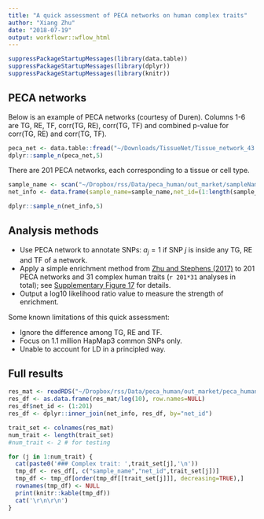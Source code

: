 ```yaml
---
title: "A quick assessment of PECA networks on human complex traits"
author: "Xiang Zhu"
date: "2018-07-19"
output: workflowr::wflow_html
---
```


```r
suppressPackageStartupMessages(library(data.table))
suppressPackageStartupMessages(library(dplyr))
suppressPackageStartupMessages(library(knitr))
```

## PECA networks

Below is an example of PECA networks (courtesy of Duren).
Columns 1-6 are TG, RE, TF, corr(TG, RE), corr(TG, TF)
and combined p-value for corr(TG, RE) and corr(TG, TF). 

```r
peca_net <- data.table::fread("~/Downloads/TissueNet/Tissue_network_43.txt")
dplyr::sample_n(peca_net,5)
```

There are 201 PECA networks, each corresponding to a tissue or cell type.

```r
sample_name <- scan("~/Dropbox/rss/Data/peca_human/out_market/sampleName",what="character",sep="\n")
net_info <- data.frame(sample_name=sample_name,net_id=(1:length(sample_name)),stringsAsFactors=FALSE)

dplyr::sample_n(net_info,5)
```

## Analysis methods

- Use PECA network to annotate SNPs: $a_j=1$ if SNP $j$ is inside any TG, RE and TF of a network.
- Apply a simple enrichment method from [Zhu and Stephens (2017)](https://doi.org/10.1101/160770)
to 201 PECA networks and 31 complex human traits (`r 201*31` analyses in total);
see [Supplementary Figure 17](https://www.biorxiv.org/content/biorxiv/suppl/2018/07/16/160770.DC2/160770-3.pdf) for details.
- Output a log10 likelihood ratio value to measure the strength of enrichment.

Some known limitations of this quick assessment:

- Ignore the difference among TG, RE and TF.
- Focus on 1.1 million HapMap3 common SNPs only.
- Unable to account for LD in a principled way.

## Full results

```r
res_mat <- readRDS("~/Dropbox/rss/Data/peca_human/out_market/peca_human_ashlrt_20180719.rds")
res_df <- as.data.frame(res_mat/log(10), row.names=NULL)
res_df$net_id <- (1:201)
res_df <- dplyr::inner_join(net_info, res_df, by="net_id")
```

```r
trait_set <- colnames(res_mat)
num_trait <- length(trait_set)
#num_trait <- 2 # for testing

for (j in 1:num_trait) {
  cat(paste0('### Complex trait: ',trait_set[j],'\n')) 
  tmp_df <- res_df[, c("sample_name","net_id",trait_set[j])]
  tmp_df <- tmp_df[order(tmp_df[[trait_set[j]]], decreasing=TRUE),]
  rownames(tmp_df) <- NULL
  print(knitr::kable(tmp_df))
  cat('\r\n\r\n')
}
```

